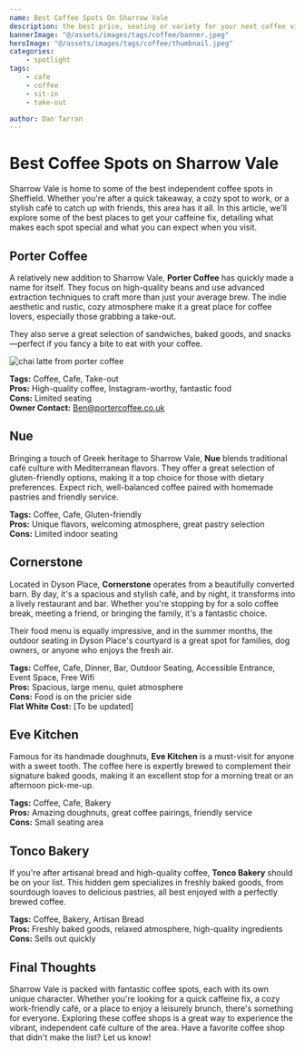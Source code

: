 ```yaml
---
name: Best Coffee Spots On Sharrow Vale
description: the best price, seating or variety for your next coffee visit.
bannerImage: "@/assets/images/tags/coffee/banner.jpeg"
heroImage: "@/assets/images/tags/coffee/thumbnail.jpeg"
categories: 
    - spotlight
tags:
    - cafe
    - coffee
    - sit-in
    - take-out

author: Dan Tarran
---
```


# Best Coffee Spots on Sharrow Vale

Sharrow Vale is home to some of the best independent coffee spots in Sheffield. Whether you're after a quick takeaway, a cozy spot to work, or a stylish café to catch up with friends, this area has it all. In this article, we'll explore some of the best places to get your caffeine fix, detailing what makes each spot special and what you can expect when you visit.

## Porter Coffee

A relatively new addition to Sharrow Vale, **Porter Coffee** has quickly made a name for itself. They focus on high-quality beans and use advanced extraction techniques to craft more than just your average brew. The indie aesthetic and rustic, cozy atmosphere make it a great place for coffee lovers, especially those grabbing a take-out.

They also serve a great selection of sandwiches, baked goods, and snacks—perfect if you fancy a bite to eat with your coffee.

![chai latte from porter coffee](@/assets/images/articles/coffee-spots/porter-coffee.jpeg)

**Tags:** Coffee, Cafe, Take-out  
**Pros:** High-quality coffee, Instagram-worthy, fantastic food  
**Cons:** Limited seating  
**Owner Contact:** [Ben@portercoffee.co.uk](mailto:Ben@portercoffee.co.uk)

## Nue

Bringing a touch of Greek heritage to Sharrow Vale, **Nue** blends traditional café culture with Mediterranean flavors. They offer a great selection of gluten-friendly options, making it a top choice for those with dietary preferences. Expect rich, well-balanced coffee paired with homemade pastries and friendly service.

**Tags:** Coffee, Cafe, Gluten-friendly  
**Pros:** Unique flavors, welcoming atmosphere, great pastry selection  
**Cons:** Limited indoor seating  

## Cornerstone

Located in Dyson Place, **Cornerstone** operates from a beautifully converted barn. By day, it's a spacious and stylish café, and by night, it transforms into a lively restaurant and bar. Whether you're stopping by for a solo coffee break, meeting a friend, or bringing the family, it's a fantastic choice.

Their food menu is equally impressive, and in the summer months, the outdoor seating in Dyson Place's courtyard is a great spot for families, dog owners, or anyone who enjoys the fresh air.

**Tags:** Coffee, Cafe, Dinner, Bar, Outdoor Seating, Accessible Entrance, Event Space, Free Wifi  
**Pros:** Spacious, large menu, quiet atmosphere  
**Cons:** Food is on the pricier side  
**Flat White Cost:** [To be updated]  

## Eve Kitchen

Famous for its handmade doughnuts, **Eve Kitchen** is a must-visit for anyone with a sweet tooth. The coffee here is expertly brewed to complement their signature baked goods, making it an excellent stop for a morning treat or an afternoon pick-me-up.

**Tags:** Coffee, Cafe, Bakery  
**Pros:** Amazing doughnuts, great coffee pairings, friendly service  
**Cons:** Small seating area  

## Tonco Bakery

If you're after artisanal bread and high-quality coffee, **Tonco Bakery** should be on your list. This hidden gem specializes in freshly baked goods, from sourdough loaves to delicious pastries, all best enjoyed with a perfectly brewed coffee.

**Tags:** Coffee, Bakery, Artisan Bread  
**Pros:** Freshly baked goods, relaxed atmosphere, high-quality ingredients  
**Cons:** Sells out quickly  

## Final Thoughts

Sharrow Vale is packed with fantastic coffee spots, each with its own unique character. Whether you're looking for a quick caffeine fix, a cozy work-friendly café, or a place to enjoy a leisurely brunch, there's something for everyone. Exploring these coffee shops is a great way to experience the vibrant, independent café culture of the area. Have a favorite coffee shop that didn't make the list? Let us know!

